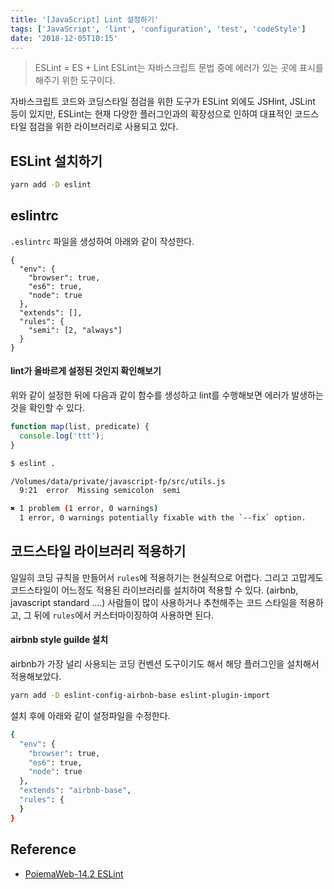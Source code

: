 ```yaml
---
title: '[JavaScript] Lint 설정하기'
tags: ['JavaScript', 'lint', 'configuration', 'test', 'codeStyle']
date: '2018-12-05T10:15'
---
```


<!--truncate-->

> ESLint = ES + Lint
> ESLint는 자바스크립트 문법 중에 에러가 있는 곳에 표시를 해주기 위한 도구이다.

자바스크립트 코드와 코딩스타일 점검을 위한 도구가 ESLint 외에도 JSHint, JSLint 등이 있지만, ESLint는 현재 다양한 플러그인과의 확장성으로 인하여 대표적인 코드스타일 점검을 위한 라이브러리로 사용되고 있다.

## ESLint 설치하기

```bash
yarn add -D eslint
```

## eslintrc

`.eslintrc` 파일을 생성하여 아래와 같이 작성한다.

```
{
  "env": {
    "browser": true,
    "es6": true,
    "node": true
  },
  "extends": [],
  "rules": {
    "semi": [2, "always"]
  }
}
```

#### lint가 올바르게 설정된 것인지 확인해보기

위와 같이 설정한 뒤에 다음과 같이 함수를 생성하고 lint를 수행해보면 에러가 발생하는 것을 확인할 수 있다.

```javascript
function map(list, predicate) {
  console.log('ttt');
}
```

```bash
$ eslint .

/Volumes/data/private/javascript-fp/src/utils.js
  9:21  error  Missing semicolon  semi

✖ 1 problem (1 error, 0 warnings)
  1 error, 0 warnings potentially fixable with the `--fix` option.
```

## 코드스타일 라이브러리 적용하기

일일히 코딩 규칙을 만들어서 `rules`에 적용하기는 현실적으로 어렵다. 그리고 고맙게도 코드스타일이 어느정도 적용된 라이브러리를 설치하여 적용할 수 있다. (airbnb, javascript standard ....)
사람들이 많이 사용하거나 추천해주는 코드 스타일을 적용하고, 그 뒤에 `rules`에서 커스터마이징하여 사용하면 된다.

#### airbnb style guilde 설치

airbnb가 가장 널리 사용되는 코딩 컨벤션 도구이기도 해서 해당 플러그인을 설치해서 적용해보았다.

```bash
yarn add -D eslint-config-airbnb-base eslint-plugin-import
```

설치 후에 아래와 같이 설정파일을 수정한다.

```bash
{
  "env": {
    "browser": true,
    "es6": true,
    "node": true
  },
  "extends": "airbnb-base",
  "rules": {
  }
}
```

## Reference

- [PoiemaWeb-14.2 ESLint](https://poiemaweb.com/eslint)
